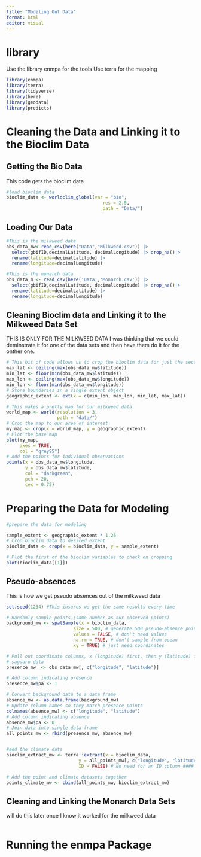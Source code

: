 ```yaml
---
title: "Modeling Out Data"
format: html
editor: visual
---
```


# library

Use the library enmpa for the tools Use terra for the mapping

```r
library(enmpa)
library(terra)
library(tidyverse)
library(here)
library(geodata)
library(predicts)

```
# Cleaning the Data and Linking it to the Bioclim Data
## Getting the Bio Data 
This code gets the bioclim data
```r
#load bioclim data
bioclim_data <- worldclim_global(var = "bio",
                                    res = 2.5,
                                    path = "Data/")
```

## Loading Our Data

```r
#This is the milkweed data
obs_data_mw<-read_csv(here("Data","Milkweed.csv")) |>
  select(gbifID,decimalLatitude, decimalLongitude) |> drop_na()|>
  rename(latitude=decimalLatitude) |> 
  rename(longitude=decimalLongitude)

#This is the monarch data
obs_data_m <- read_csv(here('Data','Monarch.csv')) |>
  select(gbifID,decimalLatitude, decimalLongitude) |> drop_na()|>
  rename(latitude=decimalLatitude) |> 
  rename(longitude=decimalLongitude)

```

## Cleaning Bioclim data and Linking it to the Milkweed Data Set
THIS IS ONLY FOR THE MILKWEED DATA
I was thinking that we could deminstrate it for one of the data sets and then have them do it for the onther one. 
```r
# This bit of code allows us to crop the bioclim data for just the section we have for the milkweed.
max_lat <- ceiling(max(obs_data_mw$latitude))
min_lat <- floor(min(obs_data_mw$latitude))
max_lon <- ceiling(max(obs_data_mw$longitude))
min_lon <- floor(min(obs_data_mw$longitude))
# Store boundaries in a single extent object
geographic_extent <- ext(x = c(min_lon, max_lon, min_lat, max_lat))

# This makes a pretty map for our milkweed data.
world_map <- world(resolution = 3,
                   path = "data/")
# Crop the map to our area of interest
my_map <- crop(x = world_map, y = geographic_extent)
# Plot the base map
plot(my_map,
     axes = TRUE,
     col = "grey95")
# Add the points for individual observations
points(x = obs_data_mw$longitude,
       y = obs_data_mw$latitude,
       col = "darkgreen",
       pch = 20,
       cex = 0.75)


```
# Preparing the Data for Modeling
```r
#prepare the data for modeling

sample_extent <- geographic_extent * 1.25
# Crop bioclim data to desired extent
bioclim_data <- crop(x = bioclim_data, y = sample_extent)

# Plot the first of the bioclim variables to check on cropping
plot(bioclim_data[[1]])
```
## Pseudo-absences
This is how we get pseudo absences out of the milkweed data
```r
set.seed(1234) #This insures we get the same results every time

# Randomly sample points (same number as our observed points)
background_mw <- spatSample(x = bioclim_data,
                         size = 500, # generate 500 pseudo-absence points
                         values = FALSE, # don't need values
                         na.rm = TRUE, # don't sample from ocean
                         xy = TRUE) # just need coordinates

# Pull out coordinate columns, x (longitude) first, then y (latitude) from
# saguaro data
presence_mw  <- obs_data_mw[, c("longitude", "latitude")]

# Add column indicating presence
presence_mw$pa <- 1

# Convert background data to a data frame
absence_mw <- as.data.frame(background_mw)
# Update column names so they match presence points
colnames(absence_mw) <- c("longitude", "latitude")
# Add column indicating absence
absence_mw$pa <- 0
# Join data into single data frame
all_points_mw <- rbind(presence_mw, absence_mw)


#add the climate data
bioclim_extract_mw <- terra::extract(x = bioclim_data,
                           y = all_points_mw[, c("longitude", "latitude")],
                           ID = FALSE) # No need for an ID column #### for what ever reason, you need to specsify that the extract function is coming from the terra package so the "terra::" portion is absolutely critical

# Add the point and climate datasets together
points_climate_mw <- cbind(all_points_mw, bioclim_extract_mw)

```
## Cleaning and Linking the Monarch Data Sets
will do this later once I know it worked for the milkweed data
```r

```

# Running the enmpa Package

```r

```













